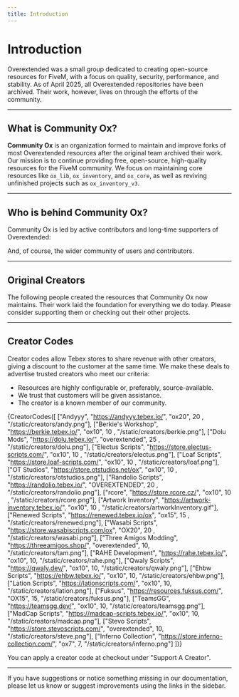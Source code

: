 ```yaml
---
title: Introduction
---
```



# Introduction

Overextended was a small group dedicated to creating open-source resources for FiveM, with a focus on quality, security, performance, and stability. As of April 2025, all Overextended repositories have been archived. Their work, however, lives on through the efforts of the community.

---

## What is Community Ox?

**Community Ox** is an organization formed to maintain and improve forks of most Overextended resources after the original team archived their work. Our mission is to continue providing free, open-source, high-quality resources for the FiveM community. We focus on maintaining core resources like `ox_lib`, `ox_inventory`, and `ox_core`, as well as reviving unfinished projects such as `ox_inventory_v3`.

---

## Who is behind Community Ox?

Community Ox is led by active contributors and long-time supporters of Overextended:

<DisplayMaintainers />


And, of course, the wider community of users and contributors.

---

## Original Creators

The following people created the resources that Community Ox now maintains. Their work laid the foundation for everything we do today. Please consider supporting them or checking out their other projects.

<DisplayMembers />

---

## Creator Codes

Creator codes allow Tebex stores to share revenue with other creators, giving a discount to the customer at the same time. We make these deals to advertise trusted creators who meet our criteria:

- Resources are highly configurable or, preferably, source-available.
- We trust that customers will be given assistance.
- The creator is a known member of our community.

{CreatorCodes([
  ["Andyyy", "https://andyyy.tebex.io/", "ox20", 20 , "/static/creators/andy.png"],
  ["Berkie's Workshop", "https://berkie.tebex.io/", "ox10", 10 , "/static/creators/berkie.png"],
  ["Dolu Mods", "https://dolu.tebex.io/", "overextended", 25 , "/static/creators/dolu.png"],
  ["Electus Scripts", "https://store.electus-scripts.com/", "ox10", 10 , "/static/creators/electus.png"],
  ["Loaf Scripts", "https://store.loaf-scripts.com/", "ox10", 10 , "/static/creators/loaf.png"],
  ["OT Studios", "https://store.otstudios.net/ox", "ox10", 10 , "/static/creators/otstudios.png"],
  ["Randolio Scripts", "https://randolio.tebex.io/", "OVEREXTENDED", 20 , "/static/creators/randolio.png"],
  ["rcore", "https://store.rcore.cz/", "ox10", 10 , "/static/creators/rcore.png"],
  ["Artwork Inventory", "https://artwork-inventory.tebex.io/", "ox10", 10 , "/static/creators/artworkInventory.gif"],
  ["Renewed Scripts", "https://renewed.tebex.io/ox", "ox15", 15 , "/static/creators/renewed.png"],
  ["Wasabi Scripts", "https://store.wasabiscripts.com/ox", "OX20", 20 , "/static/creators/wasabi.png"],
  ["Three Amigos Modding", "https://threeamigos.shop/", "overextended", 10, "/static/creators/tam.png"],
  ["RAHE Development", "https://rahe.tebex.io/", "ox10", 10, "/static/creators/rahe.png"],
  ["Qwaly Scripts", "https://qwaly.dev/", "ox10", 10, "/static/creators/qwaly.png"],
  ["Ehbw Scripts", "https://ehbw.tebex.io/", "ox10", 10, "/static/creators/ehbw.png"],
  ["Lation Scripts", "https://lationscripts.com/", "ox10", 10, "/static/creators/lation.png"],
  ["Fuksus", "https://resources.fuksus.com/", "OX15", 15, "/static/creators/fuksus.png"],
  ["TeamsGG", "https://teamsgg.dev/", "ox10", 10, "/static/creators/teamsgg.png"],
  ["MadCap Scripts", "https://madcap-scripts.tebex.io/", "ox10", 10, "/static/creators/madcap.png"],
  ["Stevo Scripts", "https://store.stevoscripts.com/", "overextended", 10, "/static/creators/steve.png"],
  ["Inferno Collection", "https://store.inferno-collection.com/", "ox7", 7, "/static/creators/inferno.png"]
])}

You can apply a creator code at checkout under "Support A Creator".

---

If you have suggestions or notice something missing in our documentation, please let us know or suggest improvements using the links in the sidebar.
